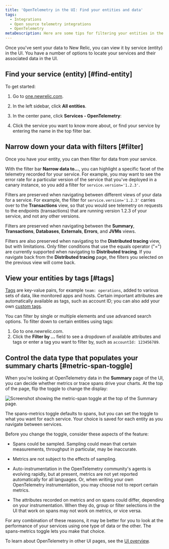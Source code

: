 ```yaml
---
title: 'OpenTelemetry in the UI: Find your entities and data'
tags:
  - Integrations
  - Open source telemetry integrations
  - OpenTelemetry
metaDescription: Here are some tips for filtering your entities in the New Relic UI.
---
```



Once you've sent your data to New Relic, you can view it by service (entity) in the UI. You have a number of options to locate your services and their associated data in the UI.

## Find your service (entity) [#find-entity]

To get started:

1. Go to [one.newrelic.com](https://one.newrelic.com).

2. In the left sidebar, click **All entities**.

3. In the center pane, click **Services - OpenTelemetry**:

3. Click the service you want to know more about, or find your service by entering the name in the top filter bar.

## Narrow down your data with filters [#filter]

Once you have your entity, you can then filter for data from your service.

With the filter bar **Narrow data to...**, you can highlight a specific facet of the telemetry recorded for your service. For example, you may want to see the error rate for a particular version of the service that you've deployed in a canary instance, so you add a filter for `service.version='1.2.3'`.

Filters are preserved when navigating between different views of your data for a service. For example, the filter for `service.version='1.2.3'` carries over to the **Transactions** view, so that you would see telemetry on requests to the endpoints (transactions) that are running version 1.2.3 of your service, and not any other versions.

Filters are preserved when navigating between the **Summary**, **Transactions**, **Databases**, **Externals**, **Errors**, and **JVMs** views.

Filters are also preserved when navigating to the **Distributed tracing** view, but with limitations. Only filter conditions that use the equals operator ("=") are currently supported when navigating to **Distributed tracing**. If you navigate back from the **Distributed tracing** page, the filters you selected on the previous view will come back.

## View your entities by tags [#tags]

[Tags](https://docs.newrelic.com/docs/new-relic-solutions/new-relic-one/core-concepts/use-tags-help-organize-find-your-data/) are key-value pairs, for example `team: operations`, added to various sets of data, like monitored apps and hosts. Certain important attributes are automatically available as tags, such as account ID; you can also add your own [custom tags](https://docs.newrelic.com/docs/more-integrations/open-source-telemetry-integrations/opentelemetry/best-practices/opentelemetry-best-practices-resources/tags). 

You can filter by single or multiple elements and use advanced search options. To filter down to certain entities using tags:

1. Go to one.newrelic.com.
2. Click the **Filter by ...** field to see a dropdown of available attributes and tags or enter a tag you want to filter by, such as `accountId: 123456789`.

## Control the data type that populates your summary charts [#metric-span-toggle] 

When you're looking at OpenTelemetry data in the **Summary** page of the UI, you can decide whether metrics or trace spans drive your charts. At the top of the page, flip the toggle to change the display:

<img
  title="Screenshot showing the metric-span toggle at the top of the Summary page."
  alt="Screenshot showing the metric-span toggle at the top of the Summary page."
  src={metricSpanToggleSummary}
/>

The spans-metrics toggle defaults to spans, but you can set the toggle to what you want for each service. Your choice is saved for each entity as you navigate between services.

Before you change the toggle, consider these aspects of the feature:

  * Spans could be sampled. Sampling could mean that certain measurements, throughput in particular, may be inaccurate.

  * Metrics are not subject to the effects of sampling.

  * Auto-instrumentation in the OpenTelemetry community's agents is evolving rapidly, but at present, metrics are not yet reported automatically for all languages. Or, when writing your own OpenTelemetry instrumentation, you may choose not to report certain metrics.

  * The attributes recorded on metrics and on spans could differ, depending on your instrumentation. When they do, group or filter selections in the UI that work on spans may not work on metrics, or vice versa.

For any combination of these reasons, it may be better for you to look at the performance of your services using one type of data or the other. The spans-metrics toggle lets you make that choice.

To learn about OpenTelemetry in other UI pages, see the [UI overview](/docs/more-integrations/open-source-telemetry-integrations/opentelemetry/view-your-data/opentelemetry-view-your-data).
